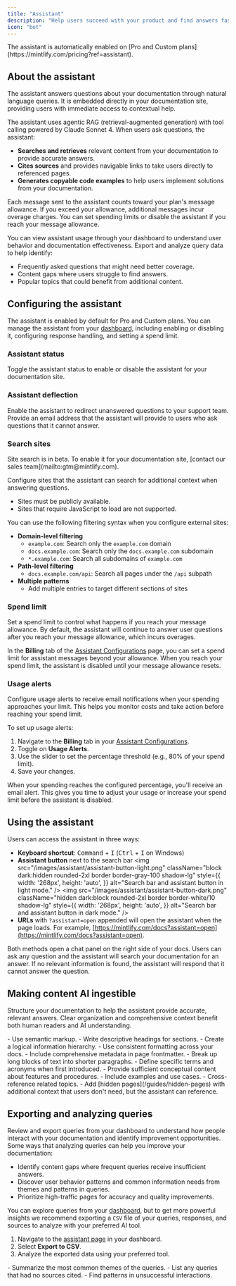 ```yaml
---
title: "Assistant"
description: "Help users succeed with your product and find answers faster"
icon: "bot"
---
```


<Info>
  The assistant is automatically enabled on [Pro and Custom plans](https://mintlify.com/pricing?ref=assistant).
</Info>

## About the assistant

The assistant answers questions about your documentation through natural language queries. It is embedded directly in your documentation site, providing users with immediate access to contextual help.

The assistant uses agentic RAG (retrieval-augmented generation) with tool calling powered by Claude Sonnet 4. When users ask questions, the assistant:

* **Searches and retrieves** relevant content from your documentation to provide accurate answers.
* **Cites sources** and provides navigable links to take users directly to referenced pages.
* **Generates copyable code examples** to help users implement solutions from your documentation.

Each message sent to the assistant counts toward your plan's message allowance. If you exceed your allowance, additional messages incur overage charges. You can set spending limits or disable the assistant if you reach your message allowance.

You can view assistant usage through your dashboard to understand user behavior and documentation effectiveness. Export and analyze query data to help identify:

* Frequently asked questions that might need better coverage.
* Content gaps where users struggle to find answers.
* Popular topics that could benefit from additional content.

## Configuring the assistant

The assistant is enabled by default for Pro and Custom plans. You can manage the assistant from your [dashboard](https://dashboard.mintlify.com/products/assistant/settings), including enabling or disabling it, configuring response handling, and setting a spend limit.

### Assistant status

Toggle the assistant status to enable or disable the assistant for your documentation site.

### Assistant deflection

Enable the assistant to redirect unanswered questions to your support team. Provide an email address that the assistant will provide to users who ask questions that it cannot answer.

### Search sites

<Note>
  Site search is in beta. To enable it for your documentation site, [contact our sales team](mailto:gtm@mintlify.com). 
</Note>

Configure sites that the assistant can search for additional context when answering questions.

- Sites must be publicly available.
- Sites that require JavaScript to load are not supported.

You can use the following filtering syntax when you configure external sites:

- **Domain-level filtering**
  - `example.com`: Search only the `example.com` domain
  - `docs.example.com`: Search only the `docs.example.com` subdomain
  - `*.example.com`: Search all subdomains of `example.com`
- **Path-level filtering**
  - `docs.example.com/api`: Search all pages under the `/api` subpath
- **Multiple patterns**
  - Add multiple entries to target different sections of sites

### Spend limit

Set a spend limit to control what happens if you reach your message allowance. By default, the assistant will continue to answer user questions after you reach your message allowance, which incurs overages.

In the **Billing** tab of the [Assistant Configurations](https://dashboard.mintlify.com/products/assistant/settings/billing) page, you can set a spend limit for assistant messages beyond your allowance. When you reach your spend limit, the assistant is disabled until your message allowance resets.

### Usage alerts

Configure usage alerts to receive email notifications when your spending approaches your limit. This helps you monitor costs and take action before reaching your spend limit.

To set up usage alerts:

1. Navigate to the **Billing** tab in your [Assistant Configurations](https://dashboard.mintlify.com/products/assistant/settings/billing).
2. Toggle on **Usage Alerts**.
3. Use the slider to set the percentage threshold (e.g., 80% of your spend limit).
4. Save your changes.

When your spending reaches the configured percentage, you'll receive an email alert. This gives you time to adjust your usage or increase your spend limit before the assistant is disabled.

## Using the assistant

Users can access the assistant in three ways:

- **Keyboard shortcut**: <kbd>Command</kbd> + <kbd>I</kbd> (<kbd>Ctrl</kbd> + <kbd>I</kbd> on Windows)
- **Assistant button** next to the search bar
  <img
    src="/images/assistant/assistant-button-light.png"
    className="block dark:hidden rounded-2xl border border-gray-100 shadow-lg"
    style={{
      width: '268px',
      height: 'auto',
    }}
    alt="Search bar and assistant button in light mode."
  />
  <img
    src="/images/assistant/assistant-button-dark.png"
    className="hidden dark:block rounded-2xl border border-white/10 shadow-lg"
    style={{
      width: '268px',
      height: 'auto',
    }}
    alt="Search bar and assistant button in dark mode."
  />
- **URLs** with `?assistant=open` appended will open the assistant when the page loads. For example, [https://mintlify.com/docs?assistant=open](https://mintlify.com/docs?assistant=open).

Both methods open a chat panel on the right side of your docs. Users can ask any question and the assistant will search your documentation for an answer. If no relevant information is found, the assistant will respond that it cannot answer the question.

## Making content AI ingestible

Structure your documentation to help the assistant provide accurate, relevant answers. Clear organization and comprehensive context benefit both human readers and AI understanding.

<Card title="Structure and organization">
  - Use semantic markup.
  - Write descriptive headings for sections.
  - Create a logical information hierarchy.
  - Use consistent formatting across your docs.
  - Include comprehensive metadata in page frontmatter.
  - Break up long blocks of text into shorter paragraphs.
</Card>

<Card title="Context">
  - Define specific terms and acronyms when first introduced.
  - Provide sufficient conceptual content about features and procedures.
  - Include examples and use cases.
  - Cross-reference related topics.
  - Add [hidden pages](/guides/hidden-pages) with additional context that users don't need, but the assistant can reference.
</Card>

## Exporting and analyzing queries

Review and export queries from your dashboard to understand how people interact with your documentation and identify improvement opportunities. Some ways that analyzing queries can help you improve your documentation:

- Identify content gaps where frequent queries receive insufficient answers.
- Discover user behavior patterns and common information needs from themes and patterns in queries.
- Prioritize high-traffic pages for accuracy and quality improvements.

You can explore queries from your [dashboard](https://dashboard.mintlify.com/products/assistant), but to get more powerful insights we recommend exporting a `CSV` file of your queries, responses, and sources to analyze with your preferred AI tool.

1. Navigate to the [assistant page](https://dashboard.mintlify.com/products/assistant) in your dashboard.
2. Select **Export to CSV**.
3. Analyze the exported data using your preferred tool.

<Card title="Sample analysis prompts">
  - Summarize the most common themes of the queries.
  - List any queries that had no sources cited.
  - Find patterns in unsuccessful interactions.
</Card>
